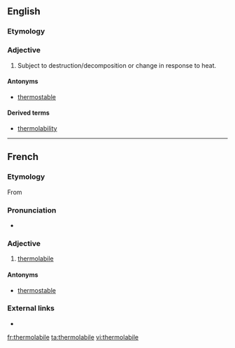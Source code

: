 ==English==

===Etymology===
{{prefix|thermo|labile|lang=en}}

===Adjective===
{{en-adj}}
{{wikipedia}}

# {{label|en|biochemistry}} Subject to destruction/decomposition or change in response to heat.

====Antonyms====
* [[thermostable]]

====Derived terms====
* [[thermolability]]

----

==French==

===Etymology===
From {{prefix|thermo|labile|lang=fr}}

===Pronunciation===
* {{IPA|/tɛʁ.mɔ.la.bil/|lang=fr}}

===Adjective===
{{fr-adj|mf}}

# [[#English|thermolabile]]

====Antonyms====
* [[thermostable]]

===External links===
* {{R:TLFi}}

[[fr:thermolabile]]
[[ta:thermolabile]]
[[vi:thermolabile]]